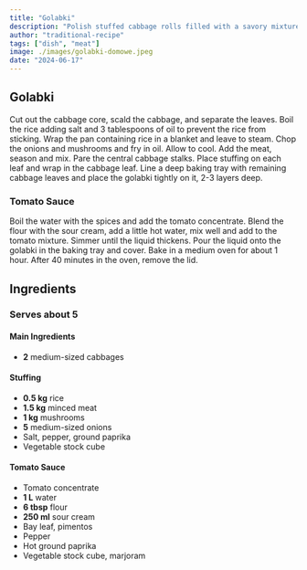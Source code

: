 ```yaml
---
title: "Golabki"
description: "Polish stuffed cabbage rolls filled with a savory mixture of rice, meat, and mushrooms, served with a rich tomato sauce."
author: "traditional-recipe"
tags: ["dish", "meat"]
image: ./images/golabki-domowe.jpeg
date: "2024-06-17"
---
```



## Golabki

Cut out the cabbage core, scald the cabbage, and separate the leaves. Boil the rice adding salt and 3 tablespoons of oil to prevent the rice from sticking. Wrap the pan containing rice in a blanket and leave to steam. Chop the onions and mushrooms and fry in oil. Allow to cool. Add the meat, season and mix. Pare the central cabbage stalks. Place stuffing on each leaf and wrap in the cabbage leaf. Line a deep baking tray with remaining cabbage leaves and place the golabki tightly on it, 2-3 layers deep.

### Tomato Sauce
Boil the water with the spices and add the tomato concentrate. Blend the flour with the sour cream, add a little hot water, mix well and add to the tomato mixture. Simmer until the liquid thickens. Pour the liquid onto the golabki in the baking tray and cover. Bake in a medium oven for about 1 hour. After 40 minutes in the oven, remove the lid.

## Ingredients

### Serves about 5

#### Main Ingredients
- **2** medium-sized cabbages

#### Stuffing
- **0.5 kg** rice
- **1.5 kg** minced meat
- **1 kg** mushrooms
- **5** medium-sized onions
- Salt, pepper, ground paprika
- Vegetable stock cube

#### Tomato Sauce
- Tomato concentrate
- **1 L** water
- **6 tbsp** flour
- **250 ml** sour cream
- Bay leaf, pimentos
- Pepper
- Hot ground paprika
- Vegetable stock cube, marjoram